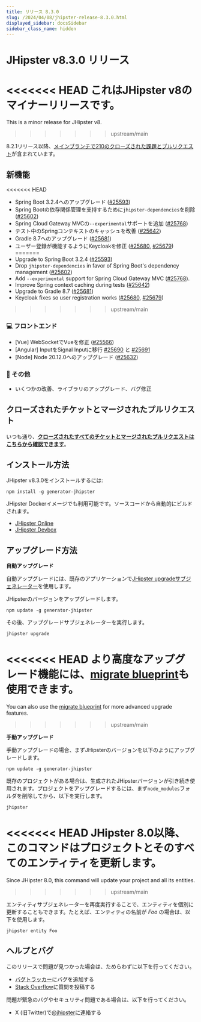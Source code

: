 ```yaml
---
title: リリース 8.3.0
slug: /2024/04/08/jhipster-release-8.3.0.html
displayed_sidebar: docsSidebar
sidebar_class_name: hidden
---
```


# JHipster v8.3.0 リリース

<<<<<<< HEAD
これはJHipster v8のマイナーリリースです。
=======
This is a minor release for JHipster v8.
>>>>>>> upstream/main

8.2.1リリース以降、[メインブランチで210のクローズされた課題とプルリクエスト](https://github.com/jhipster/generator-jhipster/issues?q=is:closed+milestone:8.3.0)が含まれています。

## 新機能

<<<<<<< HEAD
- Spring Boot 3.2.4へのアップグレード ([#25593](https://github.com/jhipster/generator-jhipster/pull/25593))
- Spring Bootの依存関係管理を支持するために`jhipster-dependencies`を削除 ([#25602](https://github.com/jhipster/generator-jhipster/pull/25602))
- Spring Cloud Gateway MVCの`--experimental`サポートを追加 ([#25768](https://github.com/jhipster/generator-jhipster/pull/25768))
- テスト中のSpringコンテキストのキャッシュを改善 ([#25642](https://github.com/jhipster/generator-jhipster/pull/25642)) 
- Gradle 8.7へのアップグレード ([#25681](https://github.com/jhipster/generator-jhipster/pull/25681))
- ユーザー登録が機能するようにKeycloakを修正 ([#25680](https://github.com/jhipster/generator-jhipster/pull/25680), [#25679](https://github.com/jhipster/generator-jhipster/pull/25679))
=======
- Upgrade to Spring Boot 3.2.4 ([#25593](https://github.com/jhipster/generator-jhipster/pull/25593))
- Drop `jhipster-dependencies` in favor of Spring Boot's dependency management ([#25602](https://github.com/jhipster/generator-jhipster/pull/25602))
- Add `--experimental` support for Spring Cloud Gateway MVC ([#25768](https://github.com/jhipster/generator-jhipster/pull/25768)).
- Improve Spring context caching during tests ([#25642](https://github.com/jhipster/generator-jhipster/pull/25642))
- Upgrade to Gradle 8.7 ([#25681](https://github.com/jhipster/generator-jhipster/pull/25681))
- Keycloak fixes so user registration works ([#25680](https://github.com/jhipster/generator-jhipster/pull/25680), [#25679](https://github.com/jhipster/generator-jhipster/pull/25679))
>>>>>>> upstream/main

### :computer: フロントエンド

- [Vue] WebSocketでVueを修正 ([#25566](https://github.com/jhipster/generator-jhipster/pull/25566))
- [Angular] InputをSignal Inputに移行 [#25690](https://github.com/jhipster/generator-jhipster/pull/25690) と [#25691](https://github.com/jhipster/generator-jhipster/pull/25691)
- [Node] Node 20.12.0へのアップグレード ([#25632](https://github.com/jhipster/generator-jhipster/pull/25632))

### :scroll: その他

- いくつかの改善、ライブラリのアップグレード、バグ修正

## クローズされたチケットとマージされたプルリクエスト

いつも通り、**[クローズされたすべてのチケットとマージされたプルリクエストはこちらから確認できます](https://github.com/jhipster/generator-jhipster/issues?q=is:closed+milestone:8.3.0)**。

## インストール方法

JHipster v8.3.0をインストールするには:

```
npm install -g generator-jhipster
```

JHipster Dockerイメージでも利用可能です。ソースコードから自動的にビルドされます。

- [JHipster Online](https://start.jhipster.tech)
- [JHipster Devbox](https://github.com/jhipster/jhipster-devbox)

## アップグレード方法

**自動アップグレード**

自動アップグレードには、既存のアプリケーションで[JHipster upgradeサブジェネレーター](/upgrading-an-application/)を使用します。

JHipsterのバージョンをアップグレードします。

```
npm update -g generator-jhipster
```

その後、アップグレードサブジェネレーターを実行します。

```
jhipster upgrade
```

<<<<<<< HEAD
より高度なアップグレード機能には、[migrate blueprint](https://github.com/jhipster/generator-jhipster-migrate)も使用できます。
=======
You can also use the [migrate blueprint](https://github.com/jhipster/generator-jhipster-migrate) for more advanced upgrade features.
>>>>>>> upstream/main

**手動アップグレード**

手動アップグレードの場合、まずJHipsterのバージョンを以下のようにアップグレードします。


```
npm update -g generator-jhipster
```

既存のプロジェクトがある場合は、生成されたJHipsterバージョンが引き続き使用されます。プロジェクトをアップグレードするには、まず`node_modules`フォルダを削除してから、以下を実行します。

```
jhipster
```

<<<<<<< HEAD
JHipster 8.0以降、このコマンドはプロジェクトとそのすべてのエンティティを更新します。
=======
Since JHipster 8.0, this command will update your project and all its entities.
>>>>>>> upstream/main

エンティティサブジェネレーターを再度実行することで、エンティティを個別に更新することもできます。たとえば、エンティティの名前が _Foo_ の場合は、以下を使用します。

```
jhipster entity Foo
```

## ヘルプとバグ

このリリースで問題が見つかった場合は、ためらわずに以下を行ってください。

- [バグトラッカー](https://github.com/jhipster/generator-jhipster/issues?state=open)にバグを追加する
- [Stack Overflow](http://stackoverflow.com/tags/jhipster/info)に質問を投稿する

問題が緊急のバグやセキュリティ問題である場合は、以下を行ってください。

- X (旧Twitter)で[@jhipster](https://twitter.com/jhipster)に連絡する